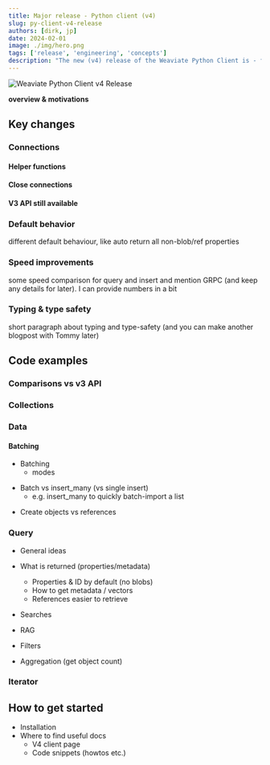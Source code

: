 ```yaml
---
title: Major release - Python client (v4)
slug: py-client-v4-release
authors: [dirk, jp]
date: 2024-02-01
image: ./img/hero.png
tags: ['release', 'engineering', 'concepts']
description: "The new (v4) release of the Weaviate Python Client is - faster (gRPC), provides better IDE support and more type-safety, and many other developer experience improvements. Check out the new release and let us know what you think!"
---
```



![Weaviate Python Client v4 Release](./img/hero.png)

**overview & motivations**

## Key changes

### Connections

#### Helper functions

<Tabs groupId="languages">
    <TabItem value="wcs" label="WCS">
        <FilteredTextBlock
            text={PythonCode}
            startMarker="# WCSInstantiation"
            endMarker="# END WCSInstantiation"
            language="py"
        />
    </TabItem>
    <TabItem value="local" label="Local">
        <FilteredTextBlock
            text={PythonCode}
            startMarker="# LocalInstantiationBasic"
            endMarker="# END LocalInstantiationBasic"
            language="py"
        />
    </TabItem>
    <TabItem value="embedded" label="Embedded">
        <FilteredTextBlock
            text={PythonCode}
            startMarker="# EmbeddedInstantiationBasic"
            endMarker="# END EmbeddedInstantiationBasic"
            language="py"
        />
    </TabItem>
</Tabs>

#### Close connections

<FilteredTextBlock
    text={PythonCode}
    startMarker="# PLACEHOLDER"
    endMarker="# END PLACEHOLDER"
    language="py"
/>


#### V3 API still available

<FilteredTextBlock
    text={PythonCode}
    startMarker="# PLACEHOLDER"
    endMarker="# END PLACEHOLDER"
    language="py"
/>

### Default behavior

different default behaviour, like auto return all non-blob/ref properties

### Speed improvements

some speed comparison for query and insert and mention GRPC (and keep any details for later). I can provide numbers in a bit

### Typing & type safety

short paragraph about typing and type-safety (and you can make another blogpost with Tommy later)

## Code examples

### Comparisons vs v3 API

### Collections

<Tabs groupId="languages">
    <TabItem value="create" label="Create a collection">
        <FilteredTextBlock
            text={PythonCode}
            startMarker="# PLACEHOLDER"
            endMarker="# END PLACEHOLDER"
            language="py"
        />
    </TabItem>
    <TabItem value="delete" label="Delete a collection">
        <FilteredTextBlock
            text={PythonCode}
            startMarker="# PLACEHOLDER"
            endMarker="# END PLACEHOLDER"
            language="py"
        />
    </TabItem>
</Tabs>

### Data

#### Batching
- Batching
    - modes

<FilteredTextBlock
    text={PythonCode}
    startMarker="# PLACEHOLDER"
    endMarker="# END PLACEHOLDER"
    language="py"
/>

- Batch vs insert_many (vs single insert)
    - e.g. insert_many to quickly batch-import a list

<Tabs groupId="languages">
    <TabItem value="batching" label="Batch">
        <FilteredTextBlock
            text={PythonCode}
            startMarker="# PLACEHOLDER"
            endMarker="# END PLACEHOLDER"
            language="py"
        />
    </TabItem>
    <TabItem value="insert_many" label="Insert many">
        <FilteredTextBlock
            text={PythonCode}
            startMarker="# PLACEHOLDER"
            endMarker="# END PLACEHOLDER"
            language="py"
        />
    </TabItem>
    <TabItem value="insert" label="Single insert">
        <FilteredTextBlock
            text={PythonCode}
            startMarker="# PLACEHOLDER"
            endMarker="# END PLACEHOLDER"
            language="py"
        />
    </TabItem>
</Tabs>


- Create objects vs references

### Query

- General ideas
- What is returned (properties/metadata)
    - Properties & ID by default (no blobs)
    - How to get metadata / vectors
    - References easier to retrieve

- Searches
- RAG

<Tabs groupId="languages">
    <TabItem value="search" label="Search">
        <FilteredTextBlock
            text={PythonCode}
            startMarker="# PLACEHOLDER"
            endMarker="# END PLACEHOLDER"
            language="py"
        />
    </TabItem>
    <TabItem value="rag" label="RAG">
        <FilteredTextBlock
            text={PythonCode}
            startMarker="# PLACEHOLDER"
            endMarker="# END PLACEHOLDER"
            language="py"
        />
    </TabItem>
</Tabs>

- Filters

<FilteredTextBlock
    text={PythonCode}
    startMarker="# PLACEHOLDER"
    endMarker="# END PLACEHOLDER"
    language="py"
/>

- Aggregation (get object count)

<FilteredTextBlock
    text={PythonCode}
    startMarker="# PLACEHOLDER"
    endMarker="# END PLACEHOLDER"
    language="py"
/>

### Iterator

<FilteredTextBlock
    text={PythonCode}
    startMarker="# PLACEHOLDER"
    endMarker="# END PLACEHOLDER"
    language="py"
/>

## How to get started

- Installation
- Where to find useful docs
    - V4 client page
    - Code snippets (howtos etc.)



<WhatNext />
